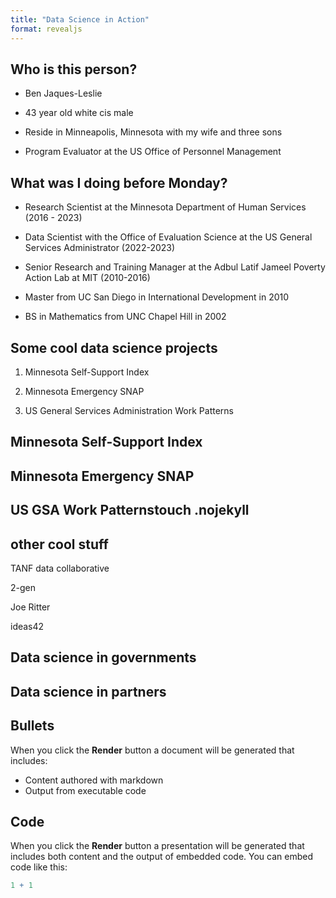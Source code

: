 ```yaml
---
title: "Data Science in Action"
format: revealjs
---
```


## Who is this person?

-   Ben Jaques-Leslie

-   43 year old white cis male

-   Reside in Minneapolis, Minnesota with my wife and three sons

-   Program Evaluator at the US Office of Personnel Management

## What was I doing before Monday?

-   Research Scientist at the Minnesota Department of Human Services (2016 - 2023)

-   Data Scientist with the Office of Evaluation Science at the US General Services Administrator (2022-2023)

-   Senior Research and Training Manager at the Adbul Latif Jameel Poverty Action Lab at MIT (2010-2016)

-   Master from UC San Diego in International Development in 2010

-   BS in Mathematics from UNC Chapel Hill in 2002

## Some cool data science projects

1.  Minnesota Self-Support Index

2.  Minnesota Emergency SNAP

3.  US General Services Administration Work Patterns

## Minnesota Self-Support Index

## Minnesota Emergency SNAP

## US GSA Work Patternstouch .nojekyll

## other cool stuff

TANF data collaborative

2-gen

Joe Ritter

ideas42

## Data science in governments

## Data science in partners

## Bullets

When you click the **Render** button a document will be generated that includes:

-   Content authored with markdown
-   Output from executable code

## Code

When you click the **Render** button a presentation will be generated that includes both content and the output of embedded code. You can embed code like this:

```r
1 + 1
```
